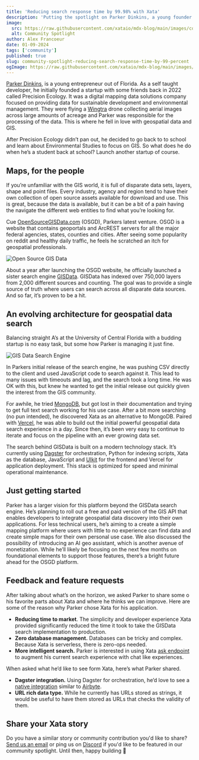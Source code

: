 ```yaml
---
title: 'Reducing search response time by 99.98% with Xata'
description: 'Putting the spotlight on Parker Dinkins, a young founder with a love for geospatial data who recently launched OpenSourceGISData.com.'
image:
  src: https://raw.githubusercontent.com/xataio/mdx-blog/main/images/community-spotlight-reducing-search-response-time-by-99-percent.jpg
  alt: Community Spotlight
author: Alex Francoeur
date: 01-09-2024
tags: ['community']
published: true
slug: community-spotlight-reducing-search-response-time-by-99-percent
ogImage: https://raw.githubusercontent.com/xataio/mdx-blog/main/images/community-spotlight-reducing-search-response-time-by-99-percent.jpg
---
```


[Parker Dinkins](https://github.com/pdinkins), is a young entrepreneur out of Florida. As a self taught developer, he initially founded a startup with some friends back in 2022 called Precision Ecology. It was a digital mapping data solutions company focused on providing data for sustainable development and environmental management. They were flying a [Wingtra](https://wingtra.com/) drone collecting aerial images across large amounts of acreage and Parker was responsible for the processing of the data. This is where he fell in love with geospatial data and GIS.

After Precision Ecology didn’t pan out, he decided to go back to to school and learn about Environmental Studies to focus on GIS. So what does he do when he’s a student back at school? Launch another startup of course.

## Maps, for the people

If you’re unfamiliar with the GIS world, it is full of disparate data sets, layers, shape and point files. Every industry, agency and region tend to have their own collection of open source assets available for download and use. This is great, because the data is available, but it can be a bit of a pain having the navigate the different web entities to find what you’re looking for.

Cue [OpenSourceGISData.com](http://OpenSourceGISData.com) (OSGD), Parkers latest venture. OSGD is a website that contains geoportals and ArcREST servers for all the major federal agencies, states, counties and cities. After seeing some popularity on reddit and healthy daily traffic, he feels he scratched an itch for geospatial professionals.

![Open Source GIS Data](/images/cs-osgd.png)

About a year after launching the OSGD website, he officially launched a sister search engine [GISData](https://gisdata.io/). GISData has indexed over 750,000 layers from 2,000 different sources and counting. The goal was to provide a single source of truth where users can search across all disparate data sources. And so far, it’s proven to be a hit.

## An evolving architecture for geospatial data search

Balancing straight A’s at the University of Central Florida with a budding startup is no easy task, but some how Parker is managing it just fine.

![GIS Data Search Engine](/images/cs-gisdata.png)

In Parkers initial release of the search engine, he was pushing CSV directly to the client and used JavaScript code to search against it. This lead to many issues with timeouts and lag, and the search took a long time. He was OK with this, but knew he wanted to get the initial release out quickly given the interest from the GIS community.

For awhile, he tried [MongoDB](https://www.mongodb.com/), but got lost in their documentation and trying to get full text search working for his use case. After a bit more searching (no pun intended), he discovered Xata as an alternative to MongoDB. Paired with [Vercel](https://vercel.com/), he was able to build out the initial powerful geospatial data search experience in a day. Since then, it’s been very easy to continue to iterate and focus on the pipeline with an ever growing data set.

<ArticleVideo
  platform="html"
  src="https://raw.githubusercontent.com/xataio/mdx-blog/main/images/cs-geo-search-results.mp4"
  width="854"
  height="480"
/>

The search behind GISData is built on a modern technology stack. It’s currently using [Dagster](https://dagster.io/) for orchestration, Python for indexing scripts, Xata as the database, JavaScript and [UIkit](https://getuikit.com/) for the frontend and Vercel for application deployment. This stack is optimized for speed and minimal operational maintenance.

## Just getting started

Parker has a larger vision for this platform beyond the GISData search engine. He’s planning to roll out a free and paid version of the GIS API that enables developers to integrate geospatial data discovery into their own applications. For less technical users, he’s aiming to a create a simple mapping platform where users with little to no experience can find data and create simple maps for their own personal use case. We also discussed the possibility of introducing an AI geo assistant, which is another avenue of monetization. While he’ll likely be focusing on the next few months on foundational elements to support those features, there’s a bright future ahead for the OSGD platform.

## Feedback and feature requests

After talking about what’s on the horizon, we asked Parker to share some o his favorite parts about Xata and where he thinks we can improve. Here are some of the reason why Parker chose Xata for his application.

- **Reducing time to market**. The simplicity and developer experience Xata provided significantly reduced the time it took to take the GISData search implementation to production.
- **Zero database management.** Databases can be tricky and complex. Because Xata is serverless, there is zero-ops needed.
- **More intelligent search.** Parker is interested in using Xata [ask endpoint](https://xata.io/docs/sdk/ask) to augment his current search experience with chat like experiences.

When asked what he’d like to see form Xata, here’s what Parker shared.

- **Dagster integration.** Using Dagster for orchestration, he’d love to see a [native integration](https://xata.canny.io/feature-requests/p/dagster-guide-or-integration) similar to [Airbyte](https://xata.io/docs/integrations/airbyte).
- **URL rich data type.** While he currently has URLs stored as strings, it would be useful to have them stored as URLs that checks the validity of them.

## Share your Xata story

Do you have a similar story or community contribution you'd like to share? [Send us an email](mailto:communityspotlight@xata.io) or ping us on [Discord](https://xata.io/discord) if you'd like to be featured in our community spotlight. Until then, happy building 🦋
